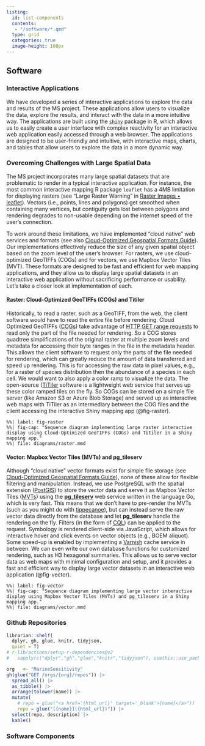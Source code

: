 ```yaml
---
listing: 
  id: list-components
  contents: 
   - "/software/*.qmd"
  type: grid
  categories: true
  image-height: 100px
---
```


## Software

### Interactive Applications

We have developed a series of interactive applications to explore the data and results of the MS project. These applications allow users to visualize the data, explore the results, and interact with the data in a more intuitive way. The applications are built using the [`shiny`](https://shiny.posit.co) package in R, which allows us to easily create a user interface with complex reactivity for an interactive web application easily accessed through a web browser. The applications are designed to be user-friendly and intuitive, with interactive maps, charts, and tables that allow users to explore the data in a more dynamic way.

### Overcoming Challenges with Large Spatial Data

The MS project incorporates many large spatial datasets that are problematic to render in a typical interactive application. For instance, the most common interactive mapping R package `leaflet` has a 4MB limitation for displaying rasters (see "Large Raster Warning" in [Raster Images • leaflet](https://rstudio.github.io/leaflet/articles/raster.html#large-raster-warning)). Vectors (i.e., points, lines and polygons) get smoothed when containing many vertices, but contiguity gets lost between polygons and rendering degrades to non-usable depending on the internet speed of the user's connection.

To work around these limitations, we have implemented "cloud native" web services and formats (see also [Cloud-Optimized Geospatial Formats Guide](https://guide.cloudnativegeo.org/)). Our implementations effectively reduce the size of any given spatial object based on the zoom level of the user's browser. For rasters, we use cloud-optimized GeoTIFFs (COGs) and for vectors, we use Mapbox Vector Tiles (MVT). These formats are designed to be fast and efficient for web mapping applications, and they allow us to display large spatial datasets in an interactive web application without sacrificing performance or usability. Let's take a closer look at implementation of each.

#### Raster: Cloud-Optimized GeoTIFFs (**COGs**) and **Titiler**

Historically, to read a raster, such as a GeoTIFF, from the web, the client software would have to read the entire file before rendering. Cloud Optimized GeoTIFFs ([COGs](https://www.cogeo.org)) take advantage of [HTTP GET range requests](https://tools.ietf.org/html/rfc7233) to read only the part of the file needed for rendering. So a COG stores quadtree simplifications of the original raster at multiple zoom levels and metadata for accessing their byte ranges in the file in the metadata header. This allows the client software to request only the parts of the file needed for rendering, which can greatly reduce the amount of data transferred and speed up rendering. This is for accessing the raw data in pixel values, e.g., for a raster of species distribution then the abundance of a species in each cell. We would want to also apply a color ramp to visualize the data. The open-source ([TiTiler](https://developmentseed.org/titiler/) software is a lightweight web service that serves up these color ramped tiles on the fly. So COGs can be stored on a simple file server (like Amazon S3 or Azure Blob Storage) and served up as interactive web maps with TiTiler as an intermediary between the COG files and the client accessing the interactive Shiny mapping app (@fig-raster).

```mermaid
%%| label: fig-raster
%%| fig-cap: "Sequence diagram implementing large raster interactive display using Cloud-Optimized GeoTIFFs (COGs) and Titiler in a Shiny mapping app."
%%| file: diagrams/raster.mmd
```

#### Vector: Mapbox Vector Tiles (**MVTs**) and **pg_tileserv**

Although "cloud native" vector formats exist for simple file storage (see [Cloud-Optimized Geospatial Formats Guide](https://guide.cloudnativegeo.org/)), none of these allow for flexible filtering and manipulation. Instead, we use PostgreSQL with the spatial extension ([PostGIS](https://postgis.net)) to store the vector data and serve it as Mapbox Vector Tiles ([MVTs](https://docs.mapbox.com/vector-tiles/specification/)) using the [**pg_tileserv**](https://github.com/CrunchyData/pg_tileserv) web service written in the language Go, which is very fast. This means that we don't have to pre-render the MVTs (such as you might do with [tippecanoe](https://github.com/mapbox/tippecanoe)), but can instead serve the raw vector data directly from the database and let **pg_tileserv** handle the rendering on the fly. Filters (in the form of [CQL](https://github.com/CrunchyData/pg_tileserv/blob/master/hugo/content/usage/cql.md)) can be applied to the request. Symbology is rendered client-side via JavaScript, which allows for interactive hover and click events on vector objects (e.g., BOEM aliquot). Some speed-up is enabled by implementing a [Varnish](https://varnish-cache.org) cache service in between. We can even write our own database functions for customized rendering, such as H3 hexagonal summaries. This allows us to serve vector data as web maps with minimal configuration and setup, and it provides a fast and efficient way to display large vector datasets in an interactive web application (@fig-vector). 

```mermaid
%%| label: fig-vector
%%| fig-cap: "Sequence diagram implementing large vector interactive display using Mapbox Vector Tiles (MVTs) and pg_tileserv in a Shiny mapping app."
%%| file: diagrams/vector.mmd
```

### Github Repositories

```r
librarian::shelf(
  dplyr, gh, glue, knitr, tidyjson,
  quiet = T)
# r-lib/actions/setup-r-dependencies@v2
#   sapply(c("dplyr","gh","glue","knitr","tidyjson"), usethis::use_package)

org   <- "MarineSensitivity"
gh(glue("GET /orgs/{org}/repos")) |> 
  spread_all() |> 
  as_tibble() |> 
  arrange(tolower(name)) |> 
  mutate(
    # repo = glue("<a href='{html_url}' target='_blank'>{name}</a>"))
    repo = glue("[{name}]({html_url})")) |> 
  select(repo, description) |>
  kable()
```

### Software Components

::: {#list-components}
:::


